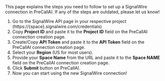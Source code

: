
<Info>
   This page explains the steps you need to follow to set up a SignalWire connection in PreCallAI. If any of the steps are outdated, please let us know!
</Info>

1. Go to the SignalWire API page in your respective project (https://{space}.signalwire.com/credentials)
2. Copy **Project ID** and paste it to the **Project ID** field on the
   PreCallAI connection creation page.
3. Create/Copy **API Token** and paste it to the **API Token** field on the
   PreCallAI connection creation page.
4. Select your **Region** (US for most users).
5. Provide your **Space Name** from the URL and paste it to the **Space NAME** field on the
   PreCallAI connection creation page.
6. Click **Submit** button on PreCallAI.
7. Now you can start using the new SignalWire connection!
